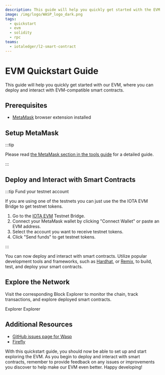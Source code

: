 ```yaml
---
description: This guide will help you quickly get started with the EVM
image: /img/logo/WASP_logo_dark.png
tags:
  - quickstart
  - evm
  - solidity
  - rpc
teams:
  - iotaledger/l2-smart-contract
---
```



# EVM Quickstart Guide

This guide will help you quickly get started with our EVM, where you can deploy and interact with EVM-compatible smart contracts.

## Prerequisites

-   [MetaMask](https://metamask.io/) browser extension installed

## Setup MetaMask

<MetamaskButtons />

:::tip

Please read [the MetaMask section in the tools guide](tools.mdx#metamask) for a detailed guide.

:::

## Deploy and Interact with Smart Contracts

:::tip Fund your testnet account

If you are using one of the testnets you can just use the the IOTA EVM Bridge to get testnet tokens.

1. Go to the [IOTA EVM](https://testnet.evm-bridge.iota.org) Testnet Bridge.
2. Connect your MetaMask wallet by clicking "Connect Wallet" or paste an EVM address.
3. Select the account you want to receive testnet tokens.
4. Click "Send funds" to get testnet tokens.

:::

You can now deploy and interact with smart contracts. Utilize popular development tools and frameworks, such as [Hardhat](https://hardhat.org/), or [Remix](https://remix.ethereum.org/), to build, test, and deploy your smart contracts.

<DeployAdmonition />

## Explore the Network

Visit the corresponding Block Explorer to monitor the chain, track transactions, and explore deployed smart contracts.

<Tabs groupId="network" queryString>
    <TabItem value="iota" label="IOTA EVM">
        <Link to={Networks['iota'].evm.blockExplorerUrls[0]}>Explorer</Link>
    </TabItem>
    <TabItem value="iota_testnet" label="IOTA EVM Testnet">
        <Link to={Networks['iota_testnet'].evm.blockExplorerUrls[0]}>Explorer</Link>
    </TabItem>
</Tabs>

## Additional Resources

-   [GitHub issues page for Wasp](https://github.com/iotaledger/wasp/issues)
-   [Firefly](https://firefly.iota.org)

With this quickstart guide, you should now be able to set up and start exploring the EVM. As you begin to deploy and interact with smart contracts, remember to provide feedback on any issues or improvements you discover to help make our EVM even better. Happy developing!
